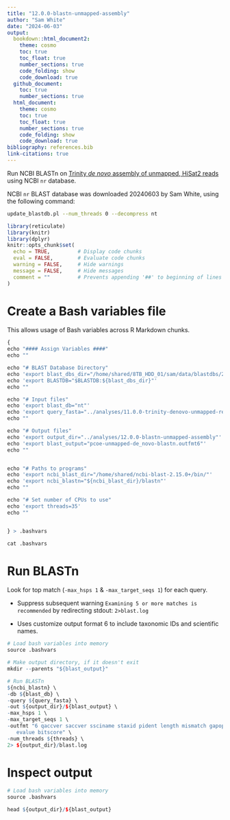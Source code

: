 ```yaml
---
title: "12.0.0-blastn-unmapped-assembly"
author: "Sam White"
date: "2024-06-03"
output: 
  bookdown::html_document2:
    theme: cosmo
    toc: true
    toc_float: true
    number_sections: true
    code_folding: show
    code_download: true
  github_document:
    toc: true
    number_sections: true
  html_document:
    theme: cosmo
    toc: true
    toc_float: true
    number_sections: true
    code_folding: show
    code_download: true
bibliography: references.bib
link-citations: true
---
```


Run NCBI BLASTn on [Trinity _de novo_ assembly of unmapped, HiSat2 reads](./11.0.0-trinity-denovo-unmapped-reads.Rmd) using NCBI `nr` database.

NCBI `nr` BLAST database was downloaded 20240603 by Sam White, using the following command:

```bash
update_blastdb.pl --num_threads 0 --decompress nt
```


```r
library(reticulate)
library(knitr)
library(dplyr)
knitr::opts_chunk$set(
  echo = TRUE,         # Display code chunks
  eval = FALSE,        # Evaluate code chunks
  warning = FALSE,     # Hide warnings
  message = FALSE,     # Hide messages
  comment = ""         # Prevents appending '##' to beginning of lines in code output
)
```


# Create a Bash variables file

This allows usage of Bash variables across R Markdown chunks.

```r
{
echo "#### Assign Variables ####"
echo ""

echo "# BLAST Database Directory"
echo 'export blast_dbs_dir="/home/shared/8TB_HDD_01/sam/data/blastdbs/20240603-nt"'
echo 'export BLASTDB="$BLASTDB:${blast_dbs_dir}"'
echo ""

echo "# Input files"
echo 'export blast_db="nt"'
echo 'export query_fasta="../analyses/11.0.0-trinity-denovo-unmapped-reads/pcoe-unmapped-de_novo-transcriptome_v1.0.fasta"'
echo ""

echo "# Output files"
echo 'export output_dir="../analyses/12.0.0-blastn-unmapped-assembly"'
echo 'export blast_output="pcoe-unmapped-de_novo-blastn.outfmt6"'
echo ""


echo "# Paths to programs"
echo 'export ncbi_blast_dir="/home/shared/ncbi-blast-2.15.0+/bin/"'
echo 'export ncbi_blastn="${ncbi_blast_dir}/blastn"'
echo ""

echo "# Set number of CPUs to use"
echo 'export threads=35'
echo ""


} > .bashvars

cat .bashvars
```

# Run BLASTn

Look for top match (`-max_hsps 1` & `-max_target_seqs 1`) for each query.

  - Suppress subsequent warning `Examining 5 or more matches is recommended` by
  redirecting stdout: `2>blast.log`
  
  - Uses customize output format 6 to include taxonomic IDs and scientific names.

```r
# Load bash variables into memory
source .bashvars

# Make output directory, if it doesn't exit
mkdir --parents "${blast_output}"

# Run BLASTn
${ncbi_blastn} \
-db ${blast_db} \
-query ${query_fasta} \
-out ${output_dir}/${blast_output} \
-max_hsps 1 \
-max_target_seqs 1 \
-outfmt "6 qaccver saccver ssciname staxid pident length mismatch gapopen qstart qend sstart send
   evalue bitscore" \
-num_threads ${threads} \
2> ${output_dir}/blast.log
```


# Inspect output
```r
# Load bash variables into memory
source .bashvars

head ${output_dir}/${blast_output}
```